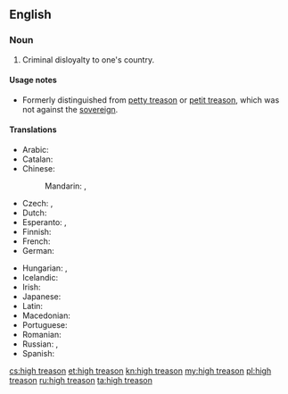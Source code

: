 ==English==

===Noun===
{{en-noun|head=[[high]] [[treason]]|-}}

# Criminal disloyalty to one's country.

====Usage notes====
* Formerly distinguished from [[petty treason]] or [[petit treason]], which was not against the [[sovereign]].

====Translations====
{{trans-top|Criminal disloyalty to one's country}}
* Arabic: {{t|ar|خِيَانَة عُظْمَى|f|tr=ḵiyāna ʿuẓmā}}
* Catalan: {{t|ca|alta traïció|f}}
* Chinese:
*: Mandarin: {{t+|cmn|叛國罪|sc=Hani}}, {{t+|cmn|叛国罪|tr=pànguózuì|sc=Hani}}
* Czech: {{t+|cs|velezrada|f}}, {{t|cs|vlastizrada|f}}
* Dutch: {{t+|nl|hoogverraad}}
* Esperanto: {{t|eo|altperfido}}, {{t|eo|ŝtatperfido}}
* Finnish: {{t+|fi|maanpetos}}
* French: {{t+|fr|haute trahison|f}}
* German: {{t+|de|Hochverrat|m}}
{{trans-mid}}
* Hungarian: {{t|hu|felségárulás}}, {{t+|hu|hazaárulás}}
* Icelandic: {{t+|is|landráð|n-p}}
* Irish: {{t|ga|ardtréas|m}}
* Japanese: {{t|ja|大逆罪|tr=たいぎゃくざい, taigyakuzai|sc=Jpan}}
* Latin: {{t|la|perduellio}}
* Macedonian: {{t|mk|велепредавство|n|tr=veleprédavstvo}}
* Portuguese: {{t|pt|alta traição|f}}
* Romanian: {{t|ro|înaltă trădare|f}}
* Russian: {{t+|ru|госуда́рственная изме́на|f}}, {{t|ru|изме́на Ро́дине|f}}
* Spanish: {{t|es|alta traición|f}}
{{trans-bottom}}

[[cs:high treason]]
[[et:high treason]]
[[kn:high treason]]
[[my:high treason]]
[[pl:high treason]]
[[ru:high treason]]
[[ta:high treason]]